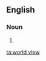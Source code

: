 ==English==
{{wikipedia}}

===Noun===
{{en-noun}}

# {{alternative spelling of|[[worldview]]}}

[[ta:world view]]